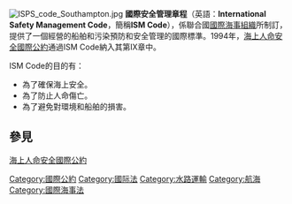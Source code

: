 [[Image:ISPS_code_Southampton.jpg|right]]
'''國際安全管理章程'''（英語：'''International Safety Management Code'''，簡稱'''ISM Code'''），係聯合國[[國際海事組織|國際海事組織]]所制訂，提供了一個經營的船舶和污染預防和安全管理的國際標準。1994年，[[海上人命安全國際公約|海上人命安全國際公約]]通過ISM Code納入其第IX章中。

ISM Code的目的有：
*為了確保海上安全。
*為了防止人命傷亡。
*為了避免對環境和船舶的損害。

==參見==
[[海上人命安全國際公約|海上人命安全國際公約]]


[[Category:國際公約|Category:國際公約]]
[[Category:國际法|Category:國际法]]
[[Category:水路運輸|Category:水路運輸]]
[[Category:航海|Category:航海]]
[[Category:國際海事法|Category:國際海事法]]